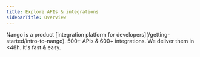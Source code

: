 ```yaml
---
title: Explore APIs & integrations
sidebarTitle: Overview
---
```


<Info>
Nango is a product [integration platform for developers](/getting-started/intro-to-nango).
</Info>

<CardGroup cols={1}>
<Card title="All APIs & integrations" icon="list" href="https://www.nango.dev/api-integrations">
500+ APIs & 600+ integrations.
</Card>
<Card title="Request or contribute a new API" icon="circle-question" href="/implementation-guides/platform/contribute-new-api">
We deliver them in &lt;48h.
</Card>
<Card title="Build custom integrations" icon="heart" href="https://nango.dev/docs">
It's fast & easy.
</Card>
</CardGroup>